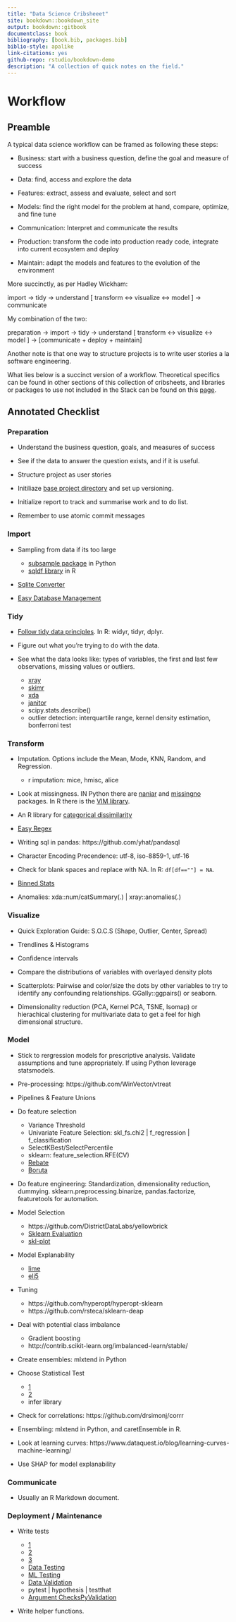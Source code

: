 ```yaml
--- 
title: "Data Science Cribsheeet"
site: bookdown::bookdown_site
output: bookdown::gitbook
documentclass: book
bibliography: [book.bib, packages.bib]
biblio-style: apalike
link-citations: yes
github-repo: rstudio/bookdown-demo
description: "A collection of quick notes on the field."
---
```


# Workflow 

## Preamble

A typical data science workflow can be framed as following these steps:

* Business: start with a business question, define the goal and measure of success

* Data: find, access and explore the data

* Features: extract, assess and evaluate, select and sort

* Models: find the right model for the problem at hand, compare, optimize, and fine tune

* Communication: Interpret and communicate the results

* Production: transform the code into production ready code, integrate into current ecosystem and deploy

* Maintain: adapt the models and features to the evolution of the environment

More succinctly, as per Hadley Wickham:

import -> tidy -> understand [ transform <-> visualize <-> model ] -> communicate

My combination of the two:

preparation -> import -> tidy -> understand [ transform <-> visualize <-> model ] -> [communicate + deploy + maintain]

Another note is that one way to structure projects is to write user stories a la software engineering. 

What lies below is a succinct version of a workflow. Theoretical specifics can be found in other sections of this collection of cribsheets, and libraries or packages to use not included in the Stack can be found on this [page](https://gfleetwood.github.io/noted-resources/data_science.html).

## Annotated Checklist

### Preparation

* Understand the business question, goals, and measures of success

* See if the data to answer the question exists, and if it is useful.

* Structure project as user stories

* Initiliaze [base project directory](https://github.com/gfleetwood/ds-crib-sheet/blob/master/other/setup_project.R) and set up versioning.

* Initialize report to track and summarise work and to do list.

* Remember to use atomic commit messages

### Import

* Sampling from data if its too large

    * [subsample package](https://pypi.python.org/pypi/subsample) in Python
    * [sqldf library](https://stackoverflow.com/a/22262726/6627726) in R
    
* [Sqlite Converter](https://github.com/thombashi/sqlitebiter)

* [Easy Database Management](https://dataset.readthedocs.io/en/latest/)

### Tidy

* [Follow tidy data principles](http://vita.had.co.nz/papers/tidy-data.pdf). In R: widyr, tidyr, dplyr.

* Figure out what you're trying to do with the data.

* See what the data looks like: types of variables, the first and last few observations, missing values or outliers.

    * [xray](https://blog.datascienceheroes.com/x-ray-vision-on-your-datasets/)
    * [skimr](https://github.com/ropenscilabs/skimr)
    * [xda](https://github.com/ujjwalkarn/xda)
    * [janitor](https://cran.r-project.org/web/packages/janitor/vignettes/introduction.html)
    * scipy.stats.describe()
    * outlier detection: interquartile range, kernel density estimation, bonferroni test

### Transform

* Imputation. Options include the Mean, Mode, KNN, Random, and Regression. 
   * r imputation: mice, hmisc, alice


* Look at missingness. IN Python there are [naniar](https://github.com/njtierney/naniar) and [missingno](https://github.com/ResidentMario/missingno) packages. In R there is the [VIM library](https://rstudio-pubs-static.s3.amazonaws.com/4625_fa990d611f024ea69e7e2b10dd228fe7.html).

* An R library for [categorical dissimilarity](https://www.rdocumentation.org/packages/StatMatch/versions/1.2.5/topics/gower.dist)

* [Easy Regex](https://github.com/VerbalExpressions/PythonVerbalExpressions)

* Writing sql in pandas: https://github.com/yhat/pandasql

* Character Encoding Precendence: utf-8, iso-8859-1, utf-16

* Check for blank spaces and replace with NA. In R: `df[df==""] = NA`.

* [Binned Stats](https://docs.scipy.org/doc/scipy-0.16.0/reference/generated/scipy.stats.binned_statistic.html)

* Anomalies: xda::num/catSummary(.) | xray::anomalies(.)

### Visualize

* Quick Exploration Guide: S.O.C.S (Shape, Outlier, Center, Spread)

* Trendlines & Histograms

* Confidence intervals

* Compare the distributions of variables with overlayed density plots 

* Scatterplots: Pairwise and color/size the dots by other variables to try to identify any confounding relationships. GGally::ggpairs() or seaborn. 

* Dimensionality reduction (PCA, Kernel PCA, TSNE, Isomap) or hierachical clustering for multivariate data to get a feel for high dimensional structure. 

### Model

* Stick to rergression models for prescriptive analysis. Validate assumptions and tune appropriately. If using Python leverage statsmodels.

* Pre-processing: https://github.com/WinVector/vtreat

* Pipelines & Feature Unions

* Do feature selection

    * Variance Threshold
    * Univariate Feature Selection: skl_fs.chi2 | f_regression | f_classification
    * SelectKBest/SelectPercentile
    * sklearn: feature_selection.RFE(CV)
    * [Rebate](https://github.com/EpistasisLab/scikit-rebate)
    * [Boruta](https://github.com/scikit-learn-contrib/boruta_py)
    
* Do feature engineering: Standardization, dimensionality reduction, dummying. sklearn.preprocessing.binarize, pandas.factorize, featuretools for automation. 

* Model Selection

    * https://github.com/DistrictDataLabs/yellowbrick
    * [Sklearn Evaluation](https://edublancas.github.io/sklearn-evaluation/)
    * [skl-plot](https://github.com/reiinakano/scikit-plot)

* Model Explanability

    * [lime](https://github.com/marcotcr/lime)
    * [eli5](https://github.com/TeamHG-Memex/eli5)

* Tuning

    * https://github.com/hyperopt/hyperopt-sklearn
    * https://github.com/rsteca/sklearn-deap

* Deal with potential class imbalance

   * Gradient boosting
   * http://contrib.scikit-learn.org/imbalanced-learn/stable/

* Create ensembles: mlxtend in Python
    
* Choose Statistical Test

    * [1](http://www.ats.ucla.edu/stat/mult_pkg/whatstat/)
    * [2](http://www.qnamarkup.org/i/?source=http://colarusso.github.io/QnAMarkup/examples/source/WhatStats.txt)
    * infer library
    
* Check for correlations: https://github.com/drsimonj/corrr
    
* Ensembling: mlxtend in Python, and caretEnsemble in R.

* Look at learning curves: https://www.dataquest.io/blog/learning-curves-machine-learning/

* Use SHAP for model explanability

### Communicate

* Usually an R Markdown document.

### Deployment /  Maintenance

* Write tests

    * [1](http://engineering.pivotal.io/post/test-driven-development-for-data-science/)
    * [2](http://www.tdda.info/)
    * [3](http://stochasticsolutions.com/)
    * [Data Testing](https://github.com/ericmjl/data-testing-tutorial)
    * [ML Testing](https://medium.com/@keeper6928/how-to-unit-test-machine-learning-code-57cf6fd81765)
    * [Data Validation](https://github.com/data-cleaning/validate)
    * pytest | hypothesis | testthat
    * [Argument Checks](https://rdrr.io/cran/checkmate/)[PyValidation](https://github.com/shawnbrown/datatest)

* Write helper functions.
